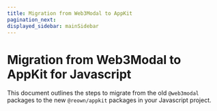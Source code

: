 ```yaml
---
title: Migration from Web3Modal to AppKit
pagination_next: 
displayed_sidebar: mainSidebar
---
```



# Migration from Web3Modal to AppKit for Javascript

This document outlines the steps to migrate from the old `@web3modal` packages to the new `@reown/appkit` packages in your Javascript project.